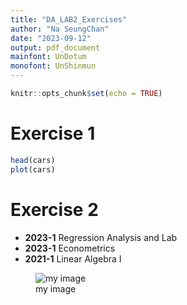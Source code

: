 ```yaml
---
title: "DA_LAB2_Exercises"
author: "Na SeungChan"
date: "2023-09-12"
output: pdf_document
mainfont: UnDotum
monofont: UnShinmun
---
```


```r
knitr::opts_chunk$set(echo = TRUE)
```



# Exercise 1


```r
head(cars)
plot(cars)
```



# Exercise 2


* __2023-1__ Regression Analysis and Lab
* __2023-1__ Econometrics
* __2021-1__ Linear Algebra I


![my image](https://www.google.com/images/branding/googlelogo/2x/googlelogo_color_272x92dp.png)



